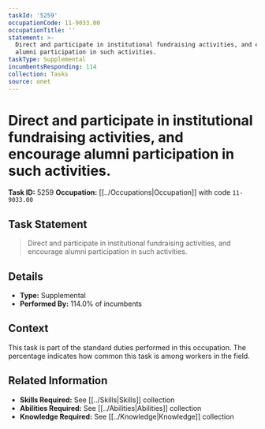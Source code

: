 ```yaml
---
taskId: '5259'
occupationCode: 11-9033.00
occupationTitle: ''
statement: >-
  Direct and participate in institutional fundraising activities, and encourage
  alumni participation in such activities.
taskType: Supplemental
incumbentsResponding: 114
collection: Tasks
source: onet
---
```

# Direct and participate in institutional fundraising activities, and encourage alumni participation in such activities.

**Task ID:** 5259
**Occupation:** [[../Occupations|Occupation]] with code `11-9033.00`

## Task Statement

> Direct and participate in institutional fundraising activities, and encourage alumni participation in such activities.

## Details

- **Type:** Supplemental
- **Performed By:** 114.0% of incumbents

## Context

This task is part of the standard duties performed in this occupation. The percentage indicates how common this task is among workers in the field.

## Related Information

- **Skills Required:** See [[../Skills|Skills]] collection
- **Abilities Required:** See [[../Abilities|Abilities]] collection
- **Knowledge Required:** See [[../Knowledge|Knowledge]] collection
